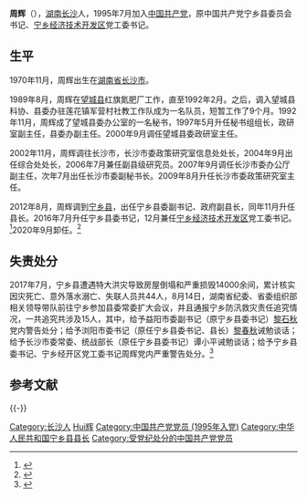 {{Otheruses|subject=中国湖南省长沙市宁乡市原党委书记、市长周辉|other=其他同名条目|周煇}}
{{Infobox officeholder
| 图像        = 
| 图像说明    = 
| 职务1       = [[宁乡经济技术开发区|宁乡经济技术开发区]]党工委书记
| 就任日期1   = 2016年12月
| 卸任日期1   = 2020年9月
| 前任1       = 谭小平
| 继任1       = [[于新凡|于新凡]]
| 职务2       = [[中国共产党宁乡市委员会|中国共产党宁乡县委员会]]书记
| 就任日期2   = 2016年7月
| 卸任日期2   = 2020年9月
| 前任2       = 谭小平
| 继任2       = 于新凡
| 职务3       = [[宁乡市人民政府|宁乡县人民政府]]县长
| 就任日期3   = 2008年4月
| 卸任日期3   = 2012年3月
| 前任3       = [[付旭明|付旭明]]
| 继任3       = [[黎春秋|黎春秋]]
| 姓名        = 周辉
| 原名        = 
| 出生日期    = {{birth year and age|1970|11}} 
| 出生地点    = {{PRC}}[[湖南省|湖南省]][[长沙市|长沙市]]
| 逝世日期    = <!-- {{death date and age|}}（死亡在前，出生在后）{{death year and age| }} -->
| 逝世地点    = 
| 政党        = {{CPC}}
| 职业        = 官员
| 父母        = 
| 配偶        = <!--{{marriage|姓名|}} -->
| 子女        = 
| 亲属        = 
| 信仰        = 
| 专业        = 
| 母校        = 
| 网站        = 
| 签名        = 
| 脚注        = 
}}
'''周辉'''（{{bd|1970年|11月|||catIdx=Zhou周辉}}），[[湖南省|湖南]][[长沙市|长沙]]人，1995年7月加入[[中国共产党|中国共产党]]，原中国共产党宁乡县委员会书记、[[宁乡经济技术开发区|宁乡经济技术开发区]]党工委书记。

==生平==
1970年11月，周辉出生在[[湖南省|湖南省]][[长沙市|长沙市]]。

1989年8月，周辉在[[望城区|望城县]]红旗氮肥厂工作，直至1992年2月。之后，调入望城县科协、县委办驻莲花镇军营村社教工作队成为一名队员，短暂工作了9个月。1992年11月，周辉成了望城县委办公室的一名秘书，1997年5月升任秘书组组长，政研室副主任，县委办副主任。2000年9月调任望城县委政研室主任。

2002年11月，周辉调往长沙市，长沙市委政策研究室信息处处长，2004年9月出任综合处处长，2006年7月兼任副县级研究员。2007年9月调任长沙市委办公厅副主任，次年7月出任长沙市委副秘书长。2009年8月升任长沙市委政策研究室主任。

2012年8月，周辉调到[[宁乡市|宁乡县]]，出任宁乡县委副书记、政府副县长，同年11月升任县长。2016年7月升任宁乡县委书记，12月兼任[[宁乡经济技术开发区|宁乡经济技术开发区]]党工委书记。<ref>{{cite news |author1=蒋俊 |title=谭小平任长沙市委副秘书长 周辉接任宁乡县委书记 |url=http://hunan.voc.com.cn/article/201607/201607281324599367.html |accessdate=2020-11-09 |work=华声在线 |date=2016-07-28 |archive-date=2020-11-17 |archive-url=https://web.archive.org/web/20201117035237/http://hunan.voc.com.cn/article/201607/201607281324599367.html |dead-url=no }}</ref>2020年9月卸任。<ref>{{cite news |author1=郭志强 |title=全国百强县湖南宁乡市委书记换帅：于新凡用心做群众贴心人 |url=https://k.sina.com.cn/article_1655444627_62ac149302001o78i.html?from=local |accessdate=2020-11-09 |work=新浪 |date=2020-09-02}}</ref>

==失责处分==
2017年7月，宁乡县遭遇特大洪灾导致房屋倒塌和严重损毁14000余间，累计核实因灾死亡、意外落水溺亡、失联人员共44人，8月14日，湖南省纪委、省委组织部相关领导带队前往宁乡参加县委常委扩大会议，并且通报宁乡防汛救灾责任追究情况，一共追究共涉及15人，其中，给予益阳市委副书记（原宁乡县委书记）[[黎石秋|黎石秋]]党内警告处分；给予浏阳市委书记（原任宁乡县委书记、县长）[[黎春秋|黎春秋]]诫勉谈话；给予长沙市委常委、统战部长（原任宁乡县委书记）谭小平诫勉谈话；给予宁乡县委书记、宁乡经开区党工委书记周辉党内严重警告处分。<ref>{{cite news |author1=肖鹏 |title=湖南宁乡洪灾问责：4任县委书记被追责 水务局长被撤职 |url=https://dy.163.com/article/CSKM00S00514DL55.html |accessdate=2020-11-09 |work=网易 |date=2017-08-24 |archive-date=2020-11-09 |archive-url=https://web.archive.org/web/20201109215209/https://dy.163.com/article/CSKM00S00514DL55.html |dead-url=no }}</ref>

==参考文献==
{{reflist}}

{{-}}
{{start box}}
{{s-gov|prc}}
{{s-before|[[黎春秋|黎春秋]]}}
{{s-title|[[宁乡市人民政府|宁乡县人民政府]]县长|2008年4月—2012年3月}}
{{s-after|[[付旭明|付旭明]]}}
{{s-ppo|cpc}}
{{s-before|[[谭小平|谭小平]]}}
{{s-title|[[中国共产党宁乡市委员会|中国共产党宁乡县委员会]]书记|2016年7月—2020年9月}}
{{s-after|[[于新凡|于新凡]]}}
{{s-before|谭小平}}
{{s-title|宁乡经济技术开发区党工委书记|2016年12月—2020年9月}}
{{s-after|于新凡}}
{{end box}}

{{DEFAULTSORT:Zhou周辉}}
[[Category:长沙人|Category:长沙人]]
[[Category:周姓|Hui辉]]
[[Category:中国共产党党员_(1995年入党)|Category:中国共产党党员 (1995年入党)]]
[[Category:中华人民共和国宁乡县县长|Category:中华人民共和国宁乡县县长]]
[[Category:受党纪处分的中国共产党党员|Category:受党纪处分的中国共产党党员]]